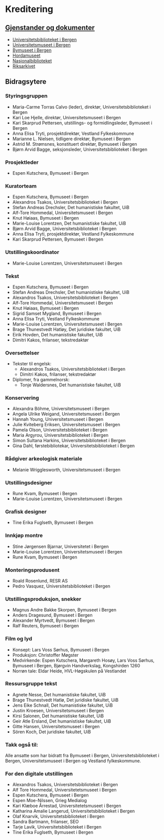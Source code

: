 
# Kreditering

## [Gjenstander og dokumenter](https://landslovjubileet.uib.no/gjenstander)
- [Universitetsbiblioteket i Bergen](https://www.uib.no/ub)
- [Universitetsmuseet i Bergen](https://www.uib.no/universitetsmuseet)
- [Bymuseet i Bergen](https://bymuseet.no/)
- [Hordamuseet](https://bymuseet.no/museum/hordamuseet/?_gl=1*ym8e0w*_up*MQ..*_ga*MTk0OTg3OTgzMi4xNzM3MzgyNzA0*_ga_QEX6D8J2ZD*MTczNzM4MjcwMi4xLjAuMTczNzM4MjcwMi4wLjAuMA..)
- [Nasjonalbiblioteket](https://www.nb.no/)
- [Riksarkivet](https://www.arkivverket.no/om-oss/besok-oss/riksarkivet-og-statsarkivet-i-oslo)

## Bidragsytere 

### Styringsgruppen

- Maria-Carme Torras Calvo (leder), direktør, Universitetsbiblioteket i Bergen
- Kari Loe Hjelle, direktør, Universitetsmuseet i Bergen
- Kari Skarprud Pettersen, utstillings- og formidlingsleder, Bymuseet i Bergen 
- Anna Elisa Tryti, prosjektdirektør, Vestland Fylkeskommune 
- Marianne L. Nielsen, tidligere direktør, Bymuseet i Bergen 
- Astrid M. Strømsnes, konstituert direktør, Bymuseet i Bergen 
- Bjørn Arvid Bagge, seksjonsleder, Universitetsbiblioteket i Bergen

### Prosjektleder 
- Espen Kutschera, Bymuseet i Bergen 

### Kuratorteam
- Espen Kutschera, Bymuseet i Bergen 
- Alexandros Tsakos, Universitetsbiblioteket i Bergen 
- Stefan Andreas Drechsler, Det humanistiske fakultet, UiB 
- Alf-Tore Hommedal, Universitetsmuseet i Bergen
- Knut Høiaas, Bymuseet i Bergen 
- Marie-Louise Lorentzen, Det humanistiske fakultet, UiB 
- Bjørn Arvid Bagge, Universitetsbiblioteket i Bergen
- Anna Elisa Tryti, prosjektdirektør, Vestland Fylkeskommune 
- Kari Skarprud Pettersen, Bymuseet i Bergen 

### Utstillingskoordinator
- Marie-Louise Lorentzen, Universitetsmuseet i Bergen

### Tekst
- Espen Kutschera, Bymuseet i Bergen 
- Stefan Andreas Drechsler, Det humanistiske fakultet, UiB 
- Alexandros Tsakos, Universitetsbiblioteket i Bergen
- Alf-Tore Hommedal, Universitetsmuseet i Bergen
- Knut Høiaas, Bymuseet i Bergen 
- Sigrid Samset Mygland, Bymuseet i Bergen 
- Anna Elisa Tryti, Vestland Fylkeskommune 
- Marie-Louise Lorentzen, Universitetsmuseet i Bergen
- Brage Thunestvedt Hatløy, Det juridiske fakultet, UiB
- Eirik Hovden, Det humanistiske fakultet, UiB
- Dimitri Kakos, frilanser, tekstredaktør

### Oversettelser
- Tekster til engelsk: 
  - Alexandros Tsakos, Universitetsbiblioteket i Bergen
  - Dimitri Kakos, frilanser, tekstredaktør
- Diplomer, fra gammelnorsk: 
  - Tonje Waldersnes, Det humanistiske fakultet, UiB

### Konservering
- Alexandra Böhme, Universitetsmuseet i Bergen
- Angela Ulrike Weigand, Universitetsmuseet i Bergen
- Hannah Young, Universitetsmuseet i Bergen
- Julie Kviteberg Eriksen, Universitetsmuseet i Bergen
- Pamela Olson, Universitetsbiblioteket i Bergen
- Maria Argyrou, Universitetsbiblioteket i Bergen
- Simon Sultana Harkins, Universitetsbiblioteket i Bergen 
- Gina Dahl, førstebibliotekar, Universitetsbiblioteket i Bergen

### Rådgiver arkeologisk materiale
- Melanie Wrigglesworth, Universitetsmuseet i Bergen

### Utstillingsdesigner 
- Rune Kvam, Bymuseet i Bergen 
- Marie-Louise Lorentzen, Universitetsmuseet i Bergen

### Grafisk designer
- Tine Erika Fuglseth, Bymuseet i Bergen 

### Innkjøp montre
- Stine Jørgensen Bjarnar, Universitetet i Bergen 
- Marie-Louise Lorentzen, Universitetsmuseet i Bergen
- Rune Kvam, Bymuseet i Bergen 

### Monteringsprodusent
- Roald Rosenlund, RESR AS 
- Pedro Vasquez, Universitetsbiblioteket i Bergen

### Utstillingsproduksjon, snekker
- Magnus Andre Bakke Skorpen, Bymuseet i Bergen 
- Anders Dragesund, Bymuseet i Bergen 
- Alexander Myrtvedt, Bymuseet i Bergen 
- Ralf Reuters, Bymuseet i Bergen 

### Film og lyd
- Konsept: Lars Voss Sørhus, Bymuseet i Bergen 
- Produksjon: Christoffer Møgster 
- Medvirkende: Espen Kutschera, Margareth Hosøy, Lars Voss Sørhus, Bymuseet i Bergen, Bjørgvin Handverkslag, Kongshirden 1260 
- Norrøn tale: Eldar Heide, HVL-Høgskulen på Vestlandet 

### Ressursgruppe tekst
- Agnete Nesse, Det humanistiske fakultet, UiB 
- Brage Thunestvedt Hatlø, Det juridiske fakultet, UiB 
- Jens Eike Schnall, Det humanistiske fakultet, UiB 
- Justin Kroesen, Universitetsmuseet i Bergen 
- Kirsi Salonen, Det humanistiske fakultet, UiB 
- Geir Atle Ersland, Det humanistiske fakultet, UiB 
- Gitte Hansen, Universitetsmuseet i Bergen
- Sören Koch, Det juridiske fakultet, UiB

### Takk også til:
Alle ansatte som har bidratt fra Bymuseet i Bergen, Universitetsbiblioteket i Bergen, Universitetsmuseet i Bergen og Vestland fylkeskommune.

### For den digitale utstillingen
- Alexandros Tsakos, Universitetsbiblioteket i Bergen
- Alf Tore Hommedal, Universitetetsmuseet i Bergen
- Espen Kutschera, Bymuseet i Bergen
- Espen Moe-Nilssen, Grieg Medialog
- Kari Klæboe Årrestad, Universitetetsmuseet i Bergen
- Katharina Amalie Langerud, Universitetsbiblioteket i Bergen
- Olaf Knarvik, Universitetsbiblioteket i Bergen
- Sandra Bartmann, frilanser, SEO
- Tarje Lavik, Universitetsbiblioteket i Bergen
- Tine Erika Fuglseth, Bymuseet i Bergen


<Figure
    image="/images/aapning_landslovutstillingen_24.jpg"
    title="Bidragsytere på utstillingsåpningen ved Bryggens museum. Foto: Gunn Kristin Monsen"
    alt="Foto av bidragsytere på utstillingsåpningen ved Bryggens museum."
>
</Figure>
